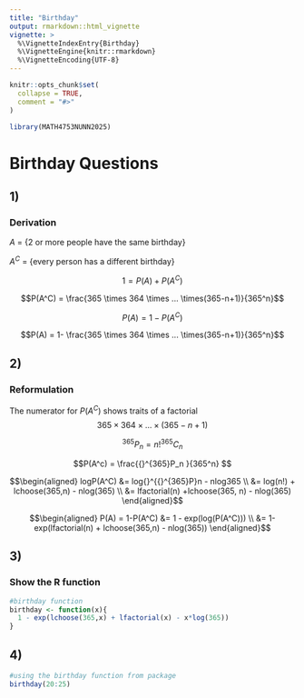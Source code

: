 ```yaml
---
title: "Birthday"
output: rmarkdown::html_vignette
vignette: >
  %\VignetteIndexEntry{Birthday}
  %\VignetteEngine{knitr::rmarkdown}
  %\VignetteEncoding{UTF-8}
---
```


```r
knitr::opts_chunk$set(
  collapse = TRUE,
  comment = "#>"
)
```

```r
library(MATH4753NUNN2025)
```

# Birthday Questions

## 1)
### Derivation

$A$ = {2 or more people have the same birthday}

$A^C$ = {every person has a different birthday}

$$1 = P(A) + P(A^C)$$


$$P(A^C) = \frac{365 \times 364 \times ... \times(365-n+1)}{365^n}$$


$$P(A) = 1 - P(A^C)$$


$$P(A) = 1- \frac{365 \times 364 \times ... \times(365-n+1)}{365^n}$$



## 2)
### Reformulation

The numerator for $P(A^C)$ shows traits of a factorial
$$365 \times 364 \times ... \times(365-n+1)$$

$$^{365}P_n = n! {}^{365}C_n$$

$$P(A^c) = \frac{{}^{365}P_n }{365^n} $$


$$\begin{aligned} 
logP(A^C) &= log{}^{{}^{365}P}n - nlog365 \\ &= log(n!) + lchoose(365,n) - nlog(365) \\ &= lfactorial(n) +lchoose(365, n) - nlog(365)
\end{aligned}$$



$$\begin{aligned}
P(A) = 1-P(A^C) &= 1 - exp(log(P(A^C))) \\ &= 1- exp(lfactorial(n) + lchoose(365,n) - nlog(365))
\end{aligned}$$



## 3)
### Show the R function
```r
#birthday function
birthday <- function(x){
  1 - exp(lchoose(365,x) + lfactorial(x) - x*log(365))
}

```



## 4)
```r
#using the birthday function from package
birthday(20:25)

```


